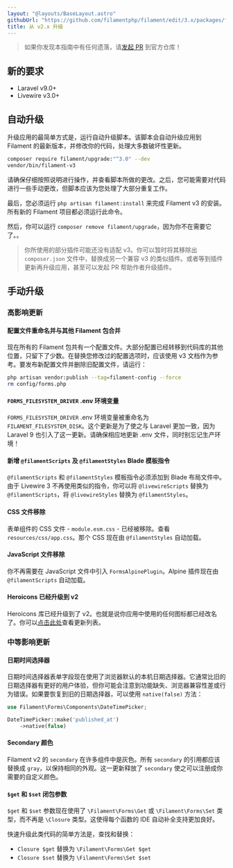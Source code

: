 ```yaml
---
layout: "@layouts/BaseLayout.astro"
githubUrl: "https://github.com/filamentphp/filament/edit/3.x/packages/forms/docs/10-upgrade-guide.md"
title: 从 v2.x 升级
---
```


> 如果你发现本指南中有任何遗落，请[发起 PR](https://github.com/filamentphp/filament/edit/3.x/packages/forms/docs/10-upgrade-guide.md) 到官方仓库！

## 新的要求

- Laravel v9.0+
- Livewire v3.0+

## 自动升级

升级应用的最简单方式是，运行自动升级脚本。该脚本会自动升级应用到 Filament 的最新版本，并修改你的代码，处理大多数破坏性更新。

```bash
composer require filament/upgrade:"^3.0" --dev
vendor/bin/filament-v3
```

请确保仔细按照说明进行操作，并查看脚本所做的更改。之后，您可能需要对代码进行一些手动更改，但脚本应该为您处理了大部分重复工作。

最后，您必须运行 `php artisan filament:install` 来完成 Filament v3 的安装。所有新的 Filament 项目都必须运行此命令。

然后，你可以运行 `composer remove filament/upgrade`，因为你不在需要它了。。

> 你所使用的部分插件可能还没有适配 v3。你可以暂时将其移除出 `composer.json` 文件中，替换成另一个兼容 v3 的类似插件。或者等到插件更新再升级应用，甚至可以发起 PR 帮助作者升级插件。

## 手动升级

### 高影响更新

#### 配置文件重命名并与其他 Filament 包合并

现在所有的 Filament 包共有一个配置文件。大部分配置已经转移到代码库的其他位置，只留下了少数。在替换您修改过的配置选项时，应该使用 v3 文档作为参考。要发布新配置文件并删除旧配置文件，请运行：

```bash
php artisan vendor:publish --tag=filament-config --force
rm config/forms.php
```

#### `FORMS_FILESYSTEM_DRIVER` .env 环境变量

`FORMS_FILESYSTEM_DRIVER` .env 环境变量被重命名为 `FILAMENT_FILESYSTEM_DISK`。这个更新是为了使之与 Laravel 更加一致，因为 Laravel 9 也引入了这一更新。请确保相应地更新 .env 文件，同时别忘记生产环境！

#### 新增 `@filamentScripts` 及 `@filamentStyles` Blade 模板指令

`@filamentScripts` 和 `@filamentStyles` 模板指令必须添加到 Blade 布局文件中。由于 Livewire 3 不再使用类似的指令，你可以将 `@livewireScripts` 替换为 `@filamentScripts`，将 `@livewireStyles` 替换为 `@filamentStyles`。

#### CSS 文件移除

表单组件的 CSS 文件 - `module.esm.css` - 已经被移除。查看 `resources/css/app.css`。那个 CSS 现在由 `@filamentStyles` 自动加载。

#### JavaScript 文件移除

你不再需要在 JavaScript 文件中引入 `FormsAlpinePlugin`。Alpine 插件现在由 `@filamentScripts` 自动加载。

#### Heroicons 已经升级到 v2

Heroicons 库已经升级到了 v2。也就是说你应用中使用的任何图标都已经改名了。你可以[点击此处](https://github.com/tailwindlabs/heroicons/releases/tag/v2.0.0)查看更新列表。

### 中等影响更新

#### 日期时间选择器

日期时间选择器表单字段现在使用了浏览器默认的本机日期选择器。它通常比旧的日期选择器有更好的用户体验，但你可能会注意到功能缺失、浏览器兼容性差或行为错误。如果要恢复到旧的日期选择器，可以使用 `native(false)` 方法：

```php
use Filament\Forms\Components\DateTimePicker;

DateTimePicker::make('published_at')
    ->native(false)
```

#### Secondary 颜色

Filament v2 的 `secondary` 在许多组件中是灰色。所有 `secondary` 的引用都应该替换成 `gray`，以保持相同的外观。这一更新释放了 `secondary` 使之可以注册成你需要的自定义颜色。

#### `$get` 和 `$set` 闭包参数

`$get` 和 `$set` 参数现在使用了 `\Filament\Forms\Get` 或 `\Filament\Forms\Set` 类型，而不再是 `\Closure` 类型。这使得每个函数的 IDE 自动补全支持更加良好。 

快速升级此类代码的简单方法是，查找和替换：

- `Closure $get` 替换为 `\Filament\Forms\Get $get`
- `Closure $set` 替换为 `\Filament\Forms\Set $set`
